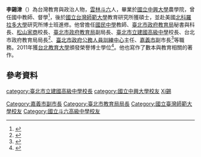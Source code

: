 '''李錫津'''（{{bd|1948年||catIdx=Li李}}）為台灣教育與政治人物，[[雲林|雲林]][[斗六|斗六]]人，畢業於[[國立中興大學|國立中興大學]]農學院，曾任國中教師、督學<ref>{{cite web|url=http://ckhis.ck.tp.edu.tw/pmwiki2/pmwiki.php?n=Main.CKYanGe|title=建中校史|publisher=[[臺北市立建國高級中學|臺北市立建國高級中學]]校史室|access-date=2018-09-07|archive-url=https://web.archive.org/web/20150704153433/http://ckhis.ck.tp.edu.tw/pmwiki2/pmwiki.php?n=Main.CKYanGe#|archive-date=2015-07-04|dead-url=no}}</ref>，後於[[國立台灣師範大學|國立台灣師範大學]]教育研究所獲碩士，並赴美國[[北科羅拉多大學|北科羅拉多大學]]研究所博士班進修。他曾擔任[[國民中學|國民中學]]教師、[[臺北市政府教育局|臺北市政府教育局]]秘書與科長、[[松山家商|松山家商]]校長、[[臺北市政府教育局|臺北市政府教育局]]副局長、[[臺北市立建國高級中學|臺北市立建國高級中學]]校長、台北市政府教育局局長<ref>{{cite web|url=https://www.businesstoday.com.tw/article/category/80409/post/199902040015/建中校長李錫津躍升北市教育局長%20P.46|title=建中校長李錫津躍升北市教育局長|author=劉萍|date=1999-02-04|publisher=今周刊|access-date=2021-12-28|archive-date=2019-08-11|archive-url=https://web.archive.org/web/20190811064108/https://www.businesstoday.com.tw/article/category/80409/post/199902040015/%E5%BB%BA%E4%B8%AD%E6%A0%A1%E9%95%B7%E6%9D%8E%E9%8C%AB%E6%B4%A5%E8%BA%8D%E5%8D%87%E5%8C%97%E5%B8%82%E6%95%99%E8%82%B2%E5%B1%80%E9%95%B7%20P.46|dead-url=no}}</ref>、[[臺北市政府公務人員訓練中心|臺北市政府公務人員訓練中心]]主任、[[嘉義市|嘉義市]]副市長<ref>{{cite web|url=http://hk.crntt.com/crn-webapp/touch/detail.jsp?coluid=3&kindid=0&docid=103746486|title=李錫津語中評：兩岸合則兩利 合作取代競爭|publisher=中國評論通訊社|date=2015-05-11|author=林谷隆|access-date=2018-09-07|archive-url=https://web.archive.org/web/20180907144714/http://hk.crntt.com/crn-webapp/touch/detail.jsp?coluid=3&kindid=0&docid=103746486#|archive-date=2018-09-07|dead-url=no}}</ref>等職務。2011年獲[[台北教育大學|台北教育大學]]頒發榮譽博士學位<ref>{{cite web|url=http://www.epochtimes.com/b5/11/12/25/n3467701.htm|title=李錫津獲頒榮譽教育博士學位|publisher=大紀元|access-date=2013-03-27|archive-url=https://web.archive.org/web/20140121224854/http://www.epochtimes.com/b5/11/12/25/n3467701.htm#|archive-date=2014-01-21|dead-url=no}}</ref>。他也寫作了數本與教育相關的著作。

==參考資料==
{{Reflist}}

{{start box}}
{{succession box|[[劉玉春_(台灣)|劉玉春]]|[[吳武雄|吳武雄]]|[[臺北市立建國高級中學|臺北市立建國高級中學]]校長|1996年—1999年}}
{{succession box|[[李俊俋|李俊俋]]|[[侯崇文|侯崇文]]|[[嘉義市政府|嘉義市政府]]副市長|2005年—2014年}}
{{end box}}

{{DEFAULTSORT:Li李}}
[[Category:嘉義市副市長|Category:嘉義市副市長]]
[[Category:臺北市教育局局長|Category:臺北市教育局局長]]
[[category:臺北市立建國高級中學校長|category:臺北市立建國高級中學校長]]
[[Category:國立臺灣師範大學校友|Category:國立臺灣師範大學校友]]
[[category:國立中興大學校友|category:國立中興大學校友]]
[[Category:國立斗六高級中學校友|Category:國立斗六高級中學校友]]
[[category:李姓|Xi錫]]